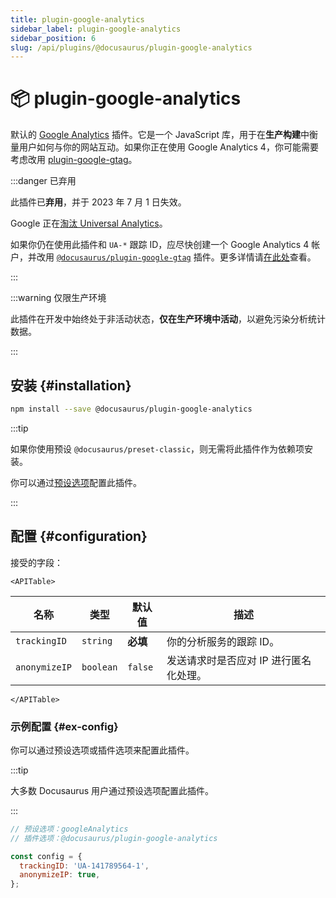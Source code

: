 ```yaml
---
title: plugin-google-analytics
sidebar_label: plugin-google-analytics
sidebar_position: 6
slug: /api/plugins/@docusaurus/plugin-google-analytics
---
```


# 📦 plugin-google-analytics


默认的 [Google Analytics](https://developers.google.com/analytics/devguides/collection/analyticsjs/) 插件。它是一个 JavaScript 库，用于在**生产构建**中衡量用户如何与你的网站互动。如果你正在使用 Google Analytics 4，你可能需要考虑改用 [plugin-google-gtag](./plugin-google-gtag.mdx)。

:::danger 已弃用

此插件已**弃用**，并于 2023 年 7 月 1 日失效。

Google 正在[淘汰 Universal Analytics](https://blog.google/products/marketingplatform/analytics/prepare-for-future-with-google-analytics-4/)。

如果你仍在使用此插件和 `UA-*` 跟踪 ID，应尽快创建一个 Google Analytics 4 帐户，并改用 [`@docusaurus/plugin-google-gtag`](./plugin-google-gtag.mdx) 插件。更多详情请[在此处](https://github.com/facebook/docusaurus/issues/7221)查看。

:::

:::warning 仅限生产环境

此插件在开发中始终处于非活动状态，**仅在生产环境中活动**，以避免污染分析统计数据。

:::

## 安装 {#installation}

```bash npm2yarn
npm install --save @docusaurus/plugin-google-analytics
```

:::tip

如果你使用预设 `@docusaurus/preset-classic`，则无需将此插件作为依赖项安装。

你可以通过[预设选项](../../using-plugins.mdx#docusauruspreset-classic)配置此插件。

:::

## 配置 {#configuration}

接受的字段：

```mdx-code-block
<APITable>
```

| 名称 | 类型 | 默认值 | 描述 |
| --- | --- | --- | --- |
| `trackingID` | `string` | **必填** | 你的分析服务的跟踪 ID。 |
| `anonymizeIP` | `boolean` | `false` | 发送请求时是否应对 IP 进行匿名化处理。 |

```mdx-code-block
</APITable>
```

### 示例配置 {#ex-config}

你可以通过预设选项或插件选项来配置此插件。

:::tip

大多数 Docusaurus 用户通过预设选项配置此插件。

:::

```js config-tabs
// 预设选项：googleAnalytics
// 插件选项：@docusaurus/plugin-google-analytics

const config = {
  trackingID: 'UA-141789564-1',
  anonymizeIP: true,
};
```
